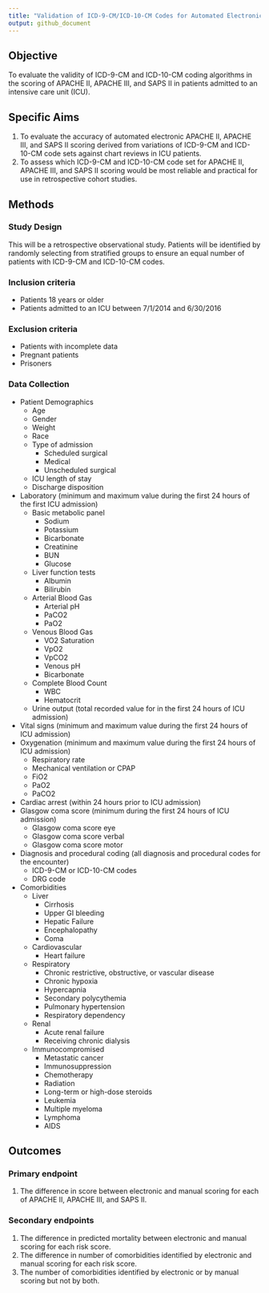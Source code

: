 ```yaml
---
title: "Validation of ICD-9-CM/ICD-10-CM Codes for Automated Electronic Scoring of APACHE II, APACHE III, and SAPS II"
output: github_document
---
```


## Objective

To evaluate the validity of ICD-9-CM and ICD-10-CM coding algorithms in the scoring of APACHE II, APACHE III, and SAPS II in patients admitted to an intensive care unit (ICU).

## Specific Aims

1. To evaluate the accuracy of automated electronic APACHE II, APACHE III, and SAPS II scoring derived from variations of ICD-9-CM and ICD-10-CM code sets against chart reviews in ICU patients.
1. To assess which ICD-9-CM and ICD-10-CM code set for APACHE II, APACHE III, and SAPS II scoring would be most reliable and practical for use in retrospective cohort studies.

## Methods

### Study Design

This will be a retrospective observational study. Patients will be identified by randomly selecting from stratified groups to ensure an equal number of patients with ICD-9-CM and ICD-10-CM codes.

### Inclusion criteria

* Patients 18 years or older
* Patients admitted to an ICU between 7/1/2014 and 6/30/2016

### Exclusion criteria

* Patients with incomplete data 
* Pregnant patients
* Prisoners

### Data Collection

* Patient Demographics
    - Age 
    - Gender 
    - Weight
    - Race
    - Type of admission
        + Scheduled surgical 
        + Medical
        + Unscheduled surgical 
    - ICU length of stay 
    - Discharge disposition
* Laboratory (minimum and maximum value during the first 24 hours of the first ICU admission)
    - Basic metabolic panel
        + Sodium
        + Potassium
        + Bicarbonate
        + Creatinine
        + BUN
        + Glucose
    - Liver function tests
        + Albumin
        + Bilirubin
    - Arterial Blood Gas
        + Arterial pH
        + PaCO2
        + PaO2
    - Venous Blood Gas
        + VO2 Saturation
        + VpO2
        + VpCO2
        + Venous pH
        + Bicarbonate
    - Complete Blood Count
        + WBC
        + Hematocrit
    - Urine output (total recorded value for in the first 24 hours of ICU admission)
* Vital signs (minimum and maximum value during the first 24 hours of ICU admission)
* Oxygenation (minimum and maximum value during the first 24 hours of ICU admission)
    - Respiratory rate
    - Mechanical ventilation or CPAP
    - FiO2
    - PaO2 
    - PaCO2 
* Cardiac arrest (within 24 hours prior to ICU admission)
* Glasgow coma score (minimum during the first 24 hours of ICU admission)
    - Glasgow coma score eye
    - Glasgow coma score verbal
    - Glasgow coma score motor
* Diagnosis and procedural coding (all diagnosis and procedural codes for the encounter)
    - ICD-9-CM or ICD-10-CM codes
    - DRG code
* Comorbidities 
    - Liver
        + Cirrhosis
        + Upper GI bleeding
        + Hepatic Failure
        + Encephalopathy
        + Coma
    - Cardiovascular
        + Heart failure
    - Respiratory
        + Chronic restrictive, obstructive, or vascular disease 
        + Chronic hypoxia
        + Hypercapnia
        + Secondary polycythemia
        + Pulmonary hypertension
        + Respiratory dependency
    - Renal
        + Acute renal failure
        + Receiving chronic dialysis
    - Immunocompromised
        + Metastatic cancer 
        + Immunosuppression
        + Chemotherapy
        + Radiation
        + Long-term or high-dose steroids
        + Leukemia
        + Multiple myeloma
        + Lymphoma
        + AIDS 

## Outcomes

### Primary endpoint

1. The difference in score between electronic and manual scoring for each of APACHE II, APACHE III, and SAPS II.

### Secondary endpoints

1. The difference in predicted mortality between electronic and manual scoring for each risk score.
1. The difference in number of comorbidities identified by electronic and manual scoring for each risk score.
1. The number of comorbidities identified by electronic or by manual scoring but not by both.

